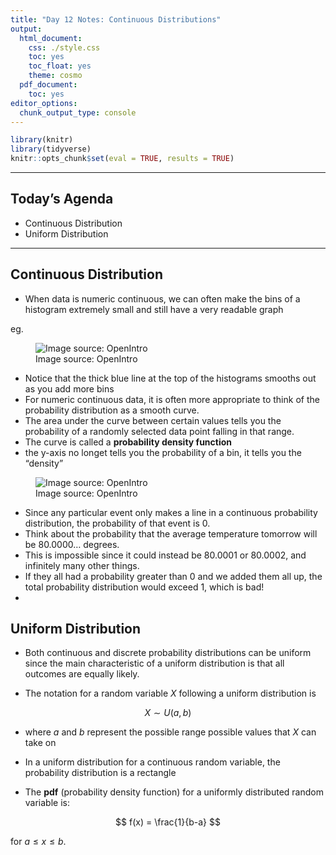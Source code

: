```yaml
---
title: "Day 12 Notes: Continuous Distributions"
output:
  html_document:
    css: ./style.css
    toc: yes
    toc_float: yes
    theme: cosmo
  pdf_document:
    toc: yes
editor_options:
  chunk_output_type: console
---
```


```r
library(knitr)
library(tidyverse)
knitr::opts_chunk$set(eval = TRUE, results = TRUE)
```

------------------------------------------------------------------------

## Today's Agenda

-   Continuous Distribution
-   Uniform Distribution

------------------------------------------------------------------------

## Continuous Distribution

-   When data is numeric continuous, we can often make the bins of a histogram extremely small and still have a very readable graph

eg.

![Image source: OpenIntro](hists.png)

-   Notice that the thick blue line at the top of the histograms smooths out as you add more bins
-   For numeric continuous data, it is often more appropriate to think of the probability distribution as a smooth curve.
-   The area under the curve between certain values tells you the probability of a randomly selected data point falling in that range.
-   The curve is called a **probability density function**
-   the y-axis no longet tells you the probability of a bin, it tells you the "density"

![Image source: OpenIntro](hist2.png)

-   Since any particular event only makes a line in a continuous probability distribution, the probability of that event is 0.
-   Think about the probability that the average temperature tomorrow will be 80.0000... degrees.
-   This is impossible since it could instead be 80.0001 or 80.0002, and infinitely many other things.
-   If they all had a probability greater than 0 and we added them all up, the total probability distribution would exceed 1, which is bad!
-   

## Uniform Distribution

-   Both continuous and discrete probability distributions can be uniform since the main characteristic of a uniform distribution is that all outcomes are equally likely.

-   The notation for a random variable $X$ following a uniform distribution is

$$X \sim U(a,b)$$

-   where $a$ and $b$ represent the possible range possible values that $X$ can take on

-   In a uniform distribution for a continuous random variable, the probability distribution is a rectangle

-   The **pdf** (probability density function) for a uniformly distributed random variable is:

$$
f(x) = \frac{1}{b-a}
$$

for $a \leq x \leq b$.
